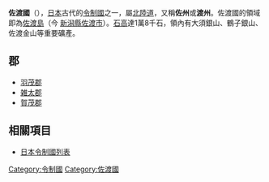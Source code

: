 {{Unreferenced|time=2021-04-28T08:09:08+00:00}}
{{japanese|image=Old Japan Sado.svg|width=300px|caption=佐渡國在日本的位置|japanese=佐渡国|kana=さどのくに|romaji=Sado no kuni}}
'''佐渡國'''（{{jpn|j=佐渡国|kyu=佐渡國|hg=さどのくに|hgt=|rm=Sadonokuni|f=y}}），[[日本|日本]]古代的[[令制國|令制國]]之一，屬[[北陸道|北陸道]]，又稱'''佐州'''或'''渡州'''。佐渡國的領域即為[[佐渡島|佐渡島]]（今 [[新潟縣|新潟縣]][[佐渡市|佐渡市]]）。[[石高|石高]]達1萬8千石，領內有大須銀山、鶴子銀山、佐渡金山等重要礦產。

==郡==
*[[羽茂郡|羽茂郡]]
*[[雑太郡|雑太郡]]
*[[賀茂郡_(新潟県)|賀茂郡]]

== 相關項目 ==
*[[日本令制國列表|日本令制國列表]]

{{佐渡國的郡}}
{{日本令制國}}
{{DEFAULTSORT:Sado}}
[[Category:令制國|Category:令制國]]
[[Category:佐渡國|Category:佐渡國]]